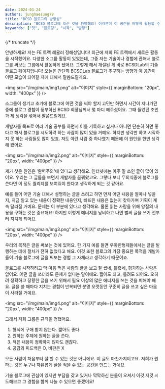 ```yaml
---
date: 2024-03-24
authors: junghaesung79
title: "BCSD 블로그의 방향성"
description: "BCSD 블로그에 오신 것을 환영해요! 여러분이 이 공간을 어떻게 활용할 수 있는지 알려드릴게요."
keywords: ["첫", "블로깅", "시작", "방향"]
---
```


{/* truncate */}

안녕하세요! 저는 FE 트랙 레귤러 정해성입니다! 최근에 저희 FE 트랙에서 새로운 활동을 시작했어요. 다양한 소그룹 활동이 있었는데, 그중 저는 기술이나 경험에 관해서 블로그를 써보는 그룹에서 활동하게 됐어요. 그렇게 해서 개설된 게 바로 BCSDLab의 기술 블로그 페이지입니다! 오늘은 간단히 BCSDLab 블로그가 추구하는 방향과 이 공간이 어떤 모습이 되어갈 지에 대해서 말씀드릴게요.

<img
  src="/img/main/img1.png"
  alt="이미지"
  style={{ marginBottom: "20px", width: "400px" }}
/>

소그룹이 생기고 초기에 블로그에 어떤 것을 써야 할지 고민만 하면서 시간이 지나가던 중에 블로그 경험이 풍부하신 BCSD 회장님께서 몇 마디 해주셨어요. 그때 들었던 조언과 제 생각을 섞어서 말씀드릴게요.

개발자를 목표로 여러 기술 공부를 하면서 이를 기록하고 싶거나 아니면 단순히 하면 좋다고 해서 블로그를 시도하려 하는 사람이 많이 있을 거예요. 하지만 생각만 하고 시작하지 못 하는 사람들도 많이 있죠. 저도 이런 사람 중 하나였기 때문에 이 원인을 한번 생각해 봤어요.

<img
  src="/img/main/img2.png"
  alt="이미지"
  style={{ marginBottom: "20px", width: "400px" }}
/>

제가 찾은 원인은 '완벽주의'에 있다고 생각해요. 인터넷에는 아주 잘 쓰인 글이 많이 있어요. 우리는 그 글들을 보면서 개발자를 꿈꿔왔고요. 그렇다 보니 무의식중에 블로그를 쓴다면 이 정도 퀄리티를 보여줘야 한다고 생각하게 되는 것 같아요.

예를 들어 어떤 기술 대해서 설명하는 글을 쓰려고 하면 먼저 어떤 내용을 얼마나 넣을지, 지금 알고 있는 내용이 정확한 내용인지, 빠뜨린 내용은 없는지 찾아가며 기획이 계속 달라질 거예요. 문제는 이 부분에 있다고 생각해요. 물론 읽는 사람을 위해 양질의 내용을 구하는 것은 중요해요! 하지만 이렇게 에너지를 낭비하고 나면 벌써 글을 쓰기 전부터 지치게 되어요.

<img
  src="/img/main/img3.png"
  alt="이미지"
  style={{ marginBottom: "20px", width: "400px" }}
/>

우리의 목적은 글을 써보는 것에 있어요. 한 가지 예를 들면 우아한형제들에서는 글을 발행하는 데에 절차가 전혀 없었다고 해요. 이것 또한 블로그의 가장 중요한 목적을 개발자들이 기술 블로그에 글을 써보는 경험 그 자체라고 생각하기 때문이죠.

블로그를 시작하려고 막 마음 먹은 사람의 글을 보고 잘 썼네, 틀렸네, 평가하는 사람은 없어요. 어떤 글을 쓰더라도 문제가 없다는 말이에요. 짧아도 되고, 틀려도 되어요. 오히려 정확하고 장황한 글을 쓰기 위해서 필요 이상의 많은 에너지를 쓰는 것을 피해야 해요. 글을 쓸 때마다 지치는 경험이 반복되면 분명 오랫동안 꾸준히 글을 쓰고 싶은 마음이 사라질 거예요.

<img
  src="/img/main/img4.png"
  alt="이미지"
  style={{ marginBottom: "20px", width: "400px" }}
/>

그래서 저희 그룹은 규칙을 정했어요.

1. 형식에 구애 받지 않는다. 짧아도 좋다.
2. 원하는 주제에 원하는 글을 쓴다.
3. 적은 내용이 정확하지 않아도 괜찮다.
4. 공감과 피드백은 O, 비판은 X

모든 사람이 처음부터 잘 할 수 있는 것은 아니에요. 이 글도 마찬가지이고요. 저희가 원하는 것은 누구나 자유롭게 글을 적을 수 있는 공간을 만드는 거예요.

기술 블로그에 관심이 있지만 부담을 갖고 있거나 막막하신 분들이 오셔서 이것 저것 시도해보고 그 경험을 함께 나눌 수 있으면 좋겠어요!
